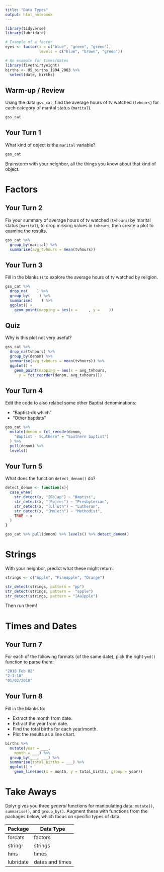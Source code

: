 ```yaml
---
title: "Data Types"
output: html_notebook
---
```


<!-- This file by Charlotte Wickham is licensed under a Creative Commons Attribution 4.0 International License, adapted from the orignal work at https://github.com/rstudio/master-the-tidyverse by RStudio. -->

```r
library(tidyverse)
library(lubridate)

# Example of a factor
eyes <- factor(x = c("blue", "green", "green"), 
               levels = c("blue", "brown", "green"))

# An example for times/dates
library(fivethirtyeight)
births <- US_births_1994_2003 %>%
  select(date, births)
```

## Warm-up / Review

Using the data `gss_cat`, find the average hours of tv watched (`tvhours`) for each category of marital status (`marital`).

```r
gss_cat
```

## Your Turn 1

What kind of object is the `marital` variable?  

```r
gss_cat
```

Brainstorm with your neighbor, all the things you know about that kind of object.

# Factors

## Your Turn 2

Fix your summary of average hours of tv watched (`tvhours`) by marital status (`marital`), to drop missing values in `tvhours`, then create a plot to examine the results.

```r
gss_cat %>%
  group_by(marital) %>% 
  summarise(avg_tvhours = mean(tvhours)) 
```

## Your Turn 3

Fill in the blanks (`   `) to explore the average hours of tv watched by religion.

```r
gss_cat %>%
  drop_na(    ) %>%
  group_by(    ) %>%
  summarise(    ) %>%
  ggplot() +
    geom_point(mapping = aes(x =     , y =    ))
```

## Quiz 

Why is this plot not very useful?

```r
gss_cat %>%
  drop_na(tvhours) %>%
  group_by(denom) %>%
  summarise(avg_tvhours = mean(tvhours)) %>%
  ggplot() +
    geom_point(mapping = aes(x = avg_tvhours,
      y = fct_reorder(denom, avg_tvhours)))
```

## Your Turn 4

Edit the code to also relabel some other Baptist denominations:

* "Baptist-dk which"    
* "Other baptists"  

```r
gss_cat %>%
  mutate(denom = fct_recode(denom,
    "Baptist - Southern" = "Southern baptist")
  ) %>%
  pull(denom) %>%
  levels()
```

## Your Turn 5

What does the function `detect_denom()` do?

```r
detect_denom <- function(x){
  case_when(
    str_detect(x, "[Bb]ap") ~ "Baptist", 
    str_detect(x, "[Pp]res") ~ "Presbyterian",
    str_detect(x, "[Ll]uth") ~ "Lutheran",
    str_detect(x, "[Mm]eth") ~ "Methodist",
    TRUE ~ x
  )
}

gss_cat %>% pull(denom) %>% levels() %>% detect_denom()
```

# Strings

With your neighbor, predict what these might return:

```r
strings <- c("Apple", "Pineapple", "Orange")

str_detect(strings, pattern = "pp")
str_detect(strings, pattern =  "apple")
str_detect(strings, pattern = "[Aa]pple")
```

Then run them!

# Times and Dates

## Your Turn 7

For each of the following formats (of the same date), pick the right `ymd()` function to parse them:

```r
"2018 Feb 02"
"2-1-18"
"01/02/2018"
```

## Your Turn 8

Fill in the blanks to:

* Extract the month from date. 
* Extract the year from date.
* Find the total births for each year/month.
* Plot the results as a line chart.

```r
births %>%
  mutate(year = ___,
    month = ___) %>%
  group_by(___, ___) %>%
  summarise(total_births = ___) %>%
  ggplot() + 
    geom_line(aes(x = month, y = total_births, group = year))
```


# Take Aways

Dplyr gives you three _general_ functions for manipulating data: `mutate()`, `summarise()`, and `group_by()`. Augment these with functions from the packages below, which focus on specific types of data.

Package   | Data Type
--------- | --------
forcats   | factors
stringr   | strings
hms       | times
lubridate | dates and times
